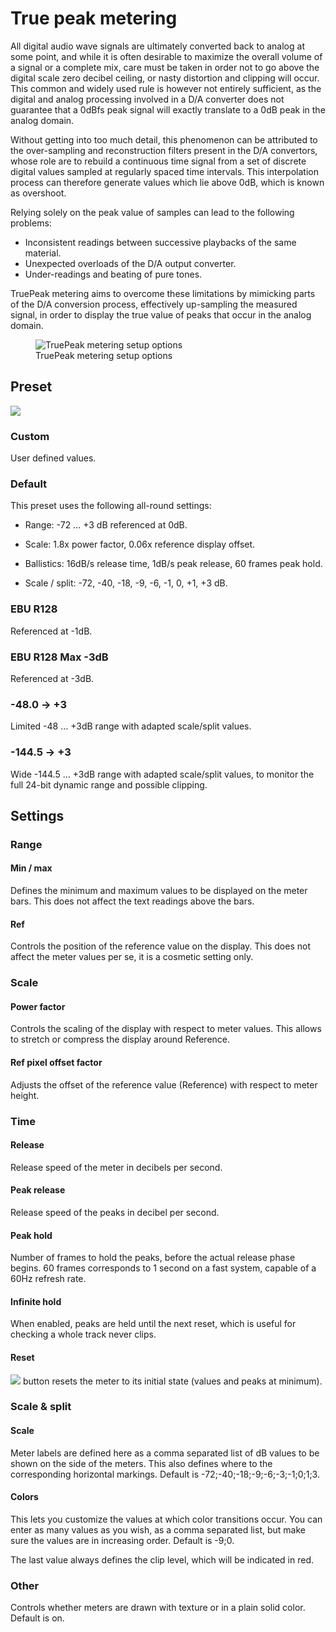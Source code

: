 # True peak metering

All digital audio wave signals are ultimately converted back to analog at some point, and while it is often desirable to maximize the overall volume of a signal or a complete mix, care must be taken in order not to go above the digital scale zero decibel ceiling, or nasty distortion and clipping will occur. 
This common and widely used rule is however not entirely sufficient, as the digital and analog processing involved in a D/A converter does not guarantee that a 0dBfs peak signal will exactly translate to a 0dB peak in the analog domain.

Without getting into too much detail, this phenomenon can be attributed to the over-sampling and reconstruction filters present in the D/A convertors, whose role are to rebuild a continuous time signal from a set of discrete digital values sampled at regularly spaced time intervals. 
This interpolation process can therefore generate values which lie above 0dB, which is known as overshoot.

Relying solely on the peak value of samples can lead to the following problems:

* Inconsistent readings between successive playbacks of the same material.
* Unexpected overloads of the D/A output converter.
* Under-readings and beating of pure tones.

TruePeak metering aims to overcome these limitations by mimicking parts of the D/A conversion process, effectively up-sampling the measured signal, in order to display the true value of peaks that occur in the analog domain.

![TruePeak metering setup options](https://flux-shared.s3.amazonaws.com/doc_images/Analyzer/TruePeakMeter/Setup.png)

## Preset

![](https://flux-shared.s3.amazonaws.com/doc_images/Analyzer/TruePeakMeter/Presets.png)

### Custom
User defined values.


### Default
This preset uses the following all-round settings:

* Range: -72 ... +3 dB referenced at 0dB.

* Scale: 1.8x power factor, 0.06x reference display offset.

* Ballistics: 16dB/s release time, 1dB/s peak release, 60 frames peak hold.

* Scale / split: -72, -40, -18, -9, -6, -1, 0, +1, +3 dB.

### EBU R128
Referenced at -1dB.

### EBU R128 Max -3dB
Referenced at -3dB.

### -48.0 -&gt; +3
Limited -48 ... +3dB range with adapted scale/split values.

### -144.5 -&gt; +3
Wide -144.5 ... +3dB range with adapted scale/split values, to monitor the full 24-bit dynamic range and possible clipping.

## Settings

### Range

#### Min / max
Defines the minimum and maximum values to be displayed on the meter bars. 
This does not affect the text readings above the bars.

#### Ref
Controls the position of the reference value on the display. 
This does not affect the meter values per se, it is a cosmetic setting only.

### Scale

#### Power factor

Controls the scaling of the display with respect to meter values. 
This allows to stretch or compress the
display around Reference.

#### Ref pixel offset factor

Adjusts the offset of the reference value (Reference) with respect to meter height.

### Time

#### Release
Release speed of the meter in decibels per second.

#### Peak release
Release speed of the peaks in decibel per second.

#### Peak hold
Number of frames to hold the peaks, before the actual release phase begins. 
60 frames corresponds to 1 second on a fast system, capable of a 60Hz refresh rate.

#### Infinite hold
When enabled, peaks are held until the next reset, which is useful for checking a whole track never clips.

#### Reset
![](https://flux-shared.s3.amazonaws.com/doc_images/Analyzer/Generic/Refresh.png) button resets the meter to its initial state (values and peaks at minimum).

### Scale &amp; split

#### Scale

Meter labels are defined here as a comma separated list of dB values to be shown on the side of the meters. 
This also defines where to the corresponding horizontal markings. 
Default is -72;-40;-18;-9;-6;-3;-1;0;1;3.

#### Colors

This lets you customize the values at which color transitions occur. 
You can enter as many values as you wish, as a comma separated list, but make sure the values are in increasing order. 
Default is -9;0.

The last value always defines the clip level, which will be indicated in red.

### Other

Controls whether meters are drawn with texture or in a plain solid color. 
Default is on.